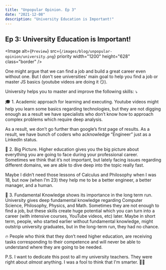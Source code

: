 ```yaml
---
title: "Unpopular Opinion. Ep 3"
date: "2021-12-08"
description: "University Education is Important!"
---
```


## Ep 3: University Education is Important!

<Image
  alt={`Preview`}
  src={`/images/blog/unpopular-opinion/university.png`}
  priority
  width="1200"
  height="628"
  class="border"
/>

One might argue that we can find a job and build a great career even without one. But I don't see universities' main goal to help you find a job or master JS basics (youtube videos are doing it 😏).

University helps you to master and improve the following skills: ⤵️

🎓 1. Academic approach for learning and executing.
Youtube videos might help you learn some basics regarding technologies, but they are not digging enough as a result we have specialists who don’t know how to approach complex problems which require deep analysis.

As a result, we don’t go further than google’s first page of results.
As a result, we have bunch of coders who acknowledge “Engineer” just as a LinkedIn status.

🌁 2. Big Picture.
Higher education gives you the big picture about everything you are going to face during your professional career. Sometimes we think that it’s not important, but lately facing issues regarding different domains, we are able to dive deep into the topic really fast.

Maybe I didn’t need those lessons of Calculus and Philosophy when I was 18, but now (when I’m 23) they help me to be a better engineer, a better manager, and a human.

🧐 3. Fundamental Knowledge shows its importance in the long term run.
University gives deep fundamental knowledge regarding Computer Science, Philosophy, Physics, and Math. Sometimes they are not enough to find a job, but these skills create huge potential which you can turn into a career (with intensive courses, YouTube videos, etc) later. Maybe in short term, people, who started earlier without fundamental knowledge, might outstrip university graduates, but in the long-term run, they had no chance.

🔥 People who think that they don’t need higher education, are receiving tasks corresponding to their competence and will never be able to understand where they are going to be needed.

P.S. I want to dedicate this post to all my university teachers. They were right about _almost_ anything. I was a fool to think that I'm smarter. 🙏🏻
